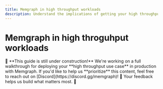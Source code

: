 ---
title: Memgraph in high throughput workloads
description: Understand the implications of getting your high throughput use case to production with Memgraph.
---


# Memgraph in high throguhput workloads

<Callout type="info">
🚧 **This guide is still under construction!**  
We're working on a full walkthrough for deploying your **high throughput use case** in production with Memgraph. If you'd like to help
us **prioritize** this content, feel free to reach out on [Discord](https://discord.gg/memgraph)! 💬  
Your feedback helps us build what matters most. 🙌
</Callout>
